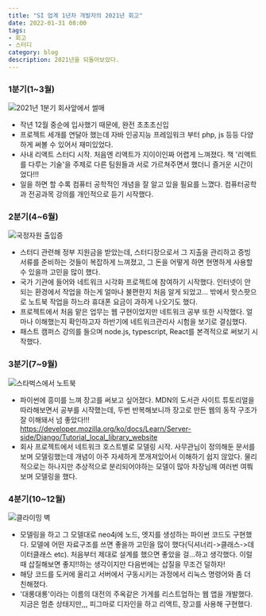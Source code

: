 ```yaml
---
title: "SI 업계 1년차 개발자의 2021년 회고"
date: 2022-01-31 08:00
tags:
- 회고
- 스터디
category: blog
description: 2021년을 되돌아보았다.
---
```



### 1분기(1~3월)

![2021년 1분기 회사앞에서 썰매](/images/diary/220131/1.jpeg)

- 작년 12월 중순에 입사했기 때문에, 완전 초초초신입 
- 프로젝트 세개를 연달아 했는데 자바 인공지능 프레임워크 부터 php, js 등등 다양하게 써볼 수 있어서 재미있었다. 
- 사내 리액트 스터디 시작. 처음엔 리액트가 지이이인짜 어렵게 느껴졌다. 책 '리액트를 다루는 기술'을 주제로 다른 팀원들과 서로 가르쳐주면서 했더니 즐거운 시간이었다!!!
- 일을 하면 할 수록 컴퓨터 공학적인 개념을 잘 알고 있을 필요를 느꼈다. 컴퓨터공학과 전공과목 강의를 개인적으로 듣기 시작했다.

### 2분기(4~6월)

![국정자원 출입증](/images/diary/220131/3.jpeg)

- 스터디 관련해 정부 지원금을 받았는데, 스터디장으로서 그 지출을 관리하고 증빙 서류를 준비하는 것들이 복잡하게 느껴졌고, 그 돈을 어떻게 하면 현명하게 사용할 수 있을까 고민을 많이 했다.
- 국가 기관에 들어와 네트워크 시각화 프로젝트에 참여하기 시작했다. 인터넷이 안 되는 환경에서 작업을 하는게 얼마나 불편한지 처음 알게 되었고... 밖에서 핫스팟으로 노트북 작업을 하느라 휴대폰 요금이 과하게 나오기도 했다. 
- 프로젝트에서 처음 맡은 업무는 웹 구현이었지만 네트워크 공부 또한 시작했다. 얼마나 이해했는지 확인하고자 하반기에 네트워크관리사 시험을 보기로 결심했다.
- 패스트 캠퍼스 강의를 들으며 node.js, typescript, React를 본격적으로 써보기 시작했다.

### 3분기(7~9월)

![스타벅스에서 노트북](/images/diary/220131/6.jpeg)

- 파이썬에 흥미를 느껴 장고를 써보고 싶어졌다. MDN의 도서관 사이트 튜토리얼을 따라해보면서 공부를 시작했는데, 두번 반복해보니까 장고로 만든 웹의 동작 구조가 잘 이해돼서 넘 좋았다!!! 
https://developer.mozilla.org/ko/docs/Learn/Server-side/Django/Tutorial_local_library_website
- 회사 프로젝트에서 네트워크 호스트별로 모델링 시작. 사무관님이 정의해둔 문서를 보며 모델링했는데 개념이 아주 자세하게 쪼개져있어서 이해하기 쉽지 않았다. 물리적으로는 하나지만 추상적으로 분리되어야하는 모델이 많아 차장님께 여러번 여쭤보며 모델링을 했다.

### 4분기(10~12월)

![클라이밍 벽](/images/diary/220131/7.jpeg)

- 모델링을 하고 그 모델대로 neo4j에 노드, 엣지를 생성하는 파이썬 코드도 구현했다. 모델에 어떤 자료구조를 쓰면 좋을까 고민을 많이 했다(딕셔너리->클래스->데이터클래스 etc). 처음부터 제대로 설계를 했으면 좋았을 걸...하고 생각했다. 이럴때 삽질해보면 좋지!!하는 생각이지만 다음번에는 삽질을 무조건 덜하자! 
- 해당 코드를 도커에 올리고 서버에서 구동시키는 과정에서 리눅스 명령어와 좀 더 친해졌다.
- '대롱대롱'이라는 이름의 대전의 주옥같은 가게를 리스트업하는 웹 앱을 개발했다. 지금은 멈춘 상태지만,,, 피그마로 디자인을 하고 리액트, 장고를 사용해 구현했다.

